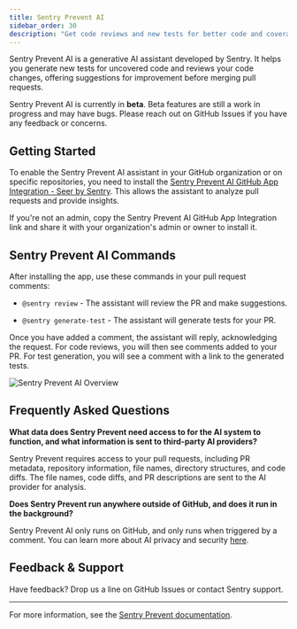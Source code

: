 ```yaml
---
title: Sentry Prevent AI
sidebar_order: 30
description: "Get code reviews and new tests for better code and coverage using Sentry Prevent AI."
---
```


Sentry Prevent AI is a generative AI assistant developed by Sentry. It helps you generate new tests for uncovered code and reviews your code changes, offering suggestions for improvement before merging pull requests.

<Alert>
  Sentry Prevent AI is currently in <strong>beta</strong>. Beta features are still a work in progress and may have bugs. Please reach out on GitHub Issues if you have any feedback or concerns.
</Alert>

## Getting Started

To enable the Sentry Prevent AI assistant in your GitHub organization or on specific repositories, you need to install the [Sentry Prevent AI GitHub App Integration - Seer by Sentry](https://github.com/apps/seer-by-sentry). This allows the assistant to analyze pull requests and provide insights.

If you're not an admin, copy the Sentry Prevent AI GitHub App Integration link and share it with your organization's admin or owner to install it.

## Sentry Prevent AI Commands

After installing the app, use these commands in your pull request comments:

-  `@sentry review` - The assistant will review the PR and make suggestions.

- `@sentry generate-test` - The assistant will generate tests for your PR.

Once you have added a comment, the assistant will reply, acknowledging the request. For code reviews, you will then see comments added to your PR. For test generation, you will see a comment with a link to the generated tests.

![Sentry Prevent AI Overview](./img/sentry-prevent-review.png)

## Frequently Asked Questions

**What data does Sentry Prevent need access to for the AI system to function, and what information is sent to third-party AI providers?**

Sentry Prevent requires access to your pull requests, including PR metadata, repository information, file names, directory structures, and code diffs. The file names, code diffs, and PR descriptions are sent to the AI provider for analysis.

**Does Sentry Prevent run anywhere outside of GitHub, and does it run in the background?**

Sentry Prevent AI only runs on GitHub, and only runs when triggered by a comment. You can learn more about AI privacy and security [here](/product/ai-in-sentry/ai-privacy-and-security/).

## Feedback & Support

Have feedback? Drop us a line on GitHub Issues or contact Sentry support.

---

For more information, see the [Sentry Prevent documentation](https://docs.sentry.io/).